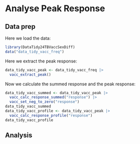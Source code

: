 # Analyse Peak Response

## Data prep

Here we load the data:

```r
library(DataTidy24TBVaccSexDiff)
data("data_tidy_vacc_freq")
```

Here we extract the peak response:

```r
data_tidy_vacc_peak <- data_tidy_vacc_freq |>
  vacc_extract_peak()
```

Now we calculate the summed response and the peak response:

```r
data_tidy_vacc_summed <- data_tidy_vacc_peak |>
  vacc_calc_response_summed("response") |>
  vacc_set_neg_to_zero("response")
data_tidy_vacc_summed
data_tidy_vacc_profile <- data_tidy_vacc_peak |>
  vacc_calc_response_profile("response")
data_tidy_vacc_profile
```

## Analysis

